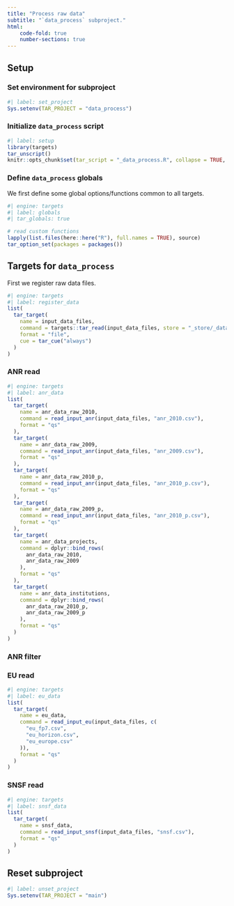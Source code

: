 ```yaml
---
title: "Process raw data"
subtitle: "`data_process` subproject."
html:
    code-fold: true
    number-sections: true
---
```



## Setup

### Set environment for subproject

```r
#| label: set_project
Sys.setenv(TAR_PROJECT = "data_process")
```

### Initialize `data_process` script

```r
#| label: setup
library(targets)
tar_unscript()
knitr::opts_chunk$set(tar_script = "_data_process.R", collapse = TRUE, comment = "#>")
```


### Define `data_process` globals

We first define some global options/functions common to all targets.

```r
#| engine: targets
#| label: globals
#| tar_globals: true

# read custom functions
lapply(list.files(here::here("R"), full.names = TRUE), source)
tar_option_set(packages = packages())
```

## Targets for `data_process`

First we register raw data files.
```r
#| engine: targets
#| label: register_data
list(
  tar_target(
    name = input_data_files,
    command = targets::tar_read(input_data_files, store = "_store/_data_input"),
    format = "file",
    cue = tar_cue("always")
  )
)
```

### ANR read
```r
#| engine: targets
#| label: anr_data
list(
  tar_target(
    name = anr_data_raw_2010,
    command = read_input_anr(input_data_files, "anr_2010.csv"),
    format = "qs"
  ),
  tar_target(
    name = anr_data_raw_2009,
    command = read_input_anr(input_data_files, "anr_2009.csv"),
    format = "qs"
  ),
  tar_target(
    name = anr_data_raw_2010_p,
    command = read_input_anr(input_data_files, "anr_2010_p.csv"),
    format = "qs"
  ),
  tar_target(
    name = anr_data_raw_2009_p,
    command = read_input_anr(input_data_files, "anr_2010_p.csv"),
    format = "qs"
  ),
  tar_target(
    name = anr_data_projects,
    command = dplyr::bind_rows(
      anr_data_raw_2010,
      anr_data_raw_2009
    ),
    format = "qs"
  ),
  tar_target(
    name = anr_data_institutions,
    command = dplyr::bind_rows(
      anr_data_raw_2010_p,
      anr_data_raw_2009_p
    ),
    format = "qs"
  )
)
```

### ANR filter

### EU read

```r
#| engine: targets
#| label: eu_data
list(
  tar_target(
    name = eu_data,
    command = read_input_eu(input_data_files, c(
      "eu_fp7.csv",
      "eu_horizon.csv",
      "eu_europe.csv"
    )),
    format = "qs"
  )
)
```

### SNSF read

```r
#| engine: targets
#| label: snsf_data
list(
  tar_target(
    name = snsf_data,
    command = read_input_snsf(input_data_files, "snsf.csv"),
    format = "qs"
  )
)
```

## Reset subproject
```r
#| label: unset_project
Sys.setenv(TAR_PROJECT = "main")
```